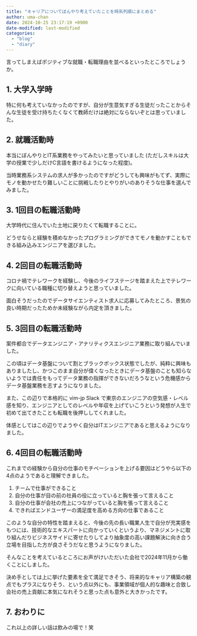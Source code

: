 ```yaml
---
title: "キャリアについてぼんやり考えていたことを時系列順にまとめる"
author: uma-chan
date: 2024-10-25 23:17:19 +0900
date-modified: last-modified
categories:
  - "blog"
  - "diary"
---
```


言ってしまえばポジティブな就職・転職理由を並べるといったところでしょうか。

## 1. 大学入学時

特に何も考えていなかったのですが、自分が生意気すぎる生徒だったことからそんな生徒を受け持ちたくなくて教師だけは絶対にならないぞとは思っていました。

## 2. 就職活動時

本当にぼんやりとIT系業務をやってみたいと思っていました (ただしスキルは大学の授業で少しだけC言語を書けるようになった程度)。

当時業務系システムの求人が多かったのですがどうしても興味がもてず、実際にモノを動かせたり難しいことに挑戦したりとやりがいのありそうな仕事を選んでみました。

## 3. 1回目の転職活動時

大学時代に住んでいた土地に戻りたくて転職することに。

どうせならと経験を積めなかったプログラミングができてモノを動かすこともできる組み込みエンジニアを選びました。

## 4. 2回目の転職活動時

コロナ禍でテレワークを経験し、今後のライフステージを踏まえた上でテレワークに向いている職種に切り替えようと思っていました。

面白そうだったのでデータサイエンティスト求人に応募してみたところ、景気の良い時期だったためか未経験ながら内定を頂きました。

## 5. 3回目の転職活動時

案件都合でデータエンジニア・アナリティクスエンジニア業務に取り組んでいました。

この頃はデータ基盤について割とブラックボックス状態でしたが、純粋に興味もありましたし、かつこのまま自分が偉くなったときにデータ基盤のことも知らないようでは責任をもってデータ業務の指揮ができないだろうなという危機感からデータ基盤業務を志すようになりました。

また、この辺りで本格的に vim-jp Slack で東京のエンジニアの空気感・レベル感を知り、エンジニアとしてのレベルや年収を上げていこうという発想が人生で初めて出てきたことも転職を後押ししてくれました。

体感としてはこの辺りでようやく自分はITエンジニアであると思えるようになりました。

## 6. 4回目の転職活動時

これまでの経験から自分の仕事のモチベーションを上げる要因はどうやら以下の4点のようであると理解できました。

1. チームで仕事ができること
1. 自分の仕事が目の前の社員の役に立っていると胸を張って言えること
1. 自分の仕事が会社の売上につながっていると胸を張って言えること
1. できればエンドユーザーの満足度を高める方向の仕事であること

このような自分の特性を踏まえると、今後の先の長い職業人生で自分が充実感をもつには、技術的なエキスパートに向かっていくというより、マネジメントに取り組んだりビジネスサイドに寄せたりしてより抽象度の高い課題解決に向き合う立場を目指した方が良さそうだなと思うようになりました。

そんなことを考えているところにお声がけいただいた会社で2024年11月から働くことにしました。

決め手としては上に挙げた要素を全て満足できそう、将来的なキャリア構築の観点でもプラスになりそう、という点以外にも、事業領域が個人的な趣味と合致し会社の売上貢献に本気になれそうと思った点も意外と大きかったです。

## 7. おわりに

これ以上の詳しい話は飲みの場で！笑
